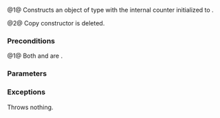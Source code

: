 {{cpp/thread/counting_semaphore/title|counting_semaphore}}
{{cpp/thread/counting_semaphore/navbar}}
{{dcl begin}}
{{dcl|num=1|since=c++20|
constexpr explicit counting_semaphore( std::ptrdiff_t desired );
}}
{{dcl|num=2|since=c++20|1=
counting_semaphore( const counting_semaphore&amp; ) = delete;
}}
{{dcl end}}

@1@ Constructs an object of type {{tt|std::counting_semaphore}} with the internal counter initialized to {{c|desired}}.

@2@ Copy constructor is deleted.

===Preconditions===
@1@ Both {{c|1=desired &gt;= 0}} and {{c|1=desired &lt;= max()}} are {{c|true}}.

===Parameters===
{{par begin}}
{{par|desired|the value to initialize {{tt|counting_semaphore}}'s counter with}}
{{par end}}

===Exceptions===
Throws nothing.

{{langlinks|de|es|fr|it|ja|pt|ru|zh}}